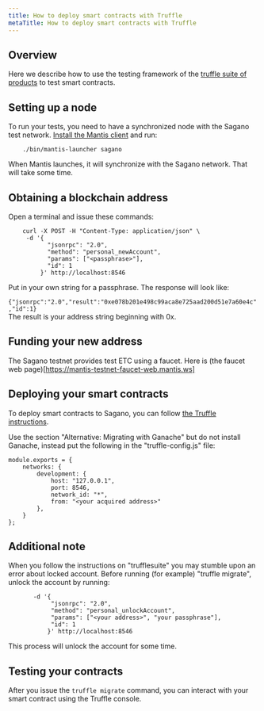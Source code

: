 ```yaml
---
title: How to deploy smart contracts with Truffle
metaTitle: How to deploy smart contracts with Truffle
---
```


## Overview

Here we describe how to use the testing framework of the [truffle suite of products](https://www.trufflesuite.com/docs/truffle/testing/testing-your-contracts) to test smart contracts.
## Setting up a node

 To run your tests, you need to have a synchronized node with the Sagano test network. [Install the Mantis client](/first-steps/getting-started) and run:
```
	./bin/mantis-launcher sagano
```

When Mantis launches, it will synchronize with the Sagano network. That will take some time.
## Obtaining a blockchain address
Open a terminal and issue these commands:

```   
	curl -X POST -H "Content-Type: application/json" \                              
     -d '{
           "jsonrpc": "2.0",
           "method": "personal_newAccount",
           "params": ["<passphrase>"],
           "id": 1
         }' http://localhost:8546  
```   
Put in your own string for a passphrase. The response will look like:   
	`	{"jsonrpc":"2.0","result":"0xe078b201e498c99aca8e725aad200d51e7a60e4c","id":1}`    
The result is your address string beginning with 0x.
## Funding your new address
The Sagano testnet provides test ETC using a faucet. 
Here is (the faucet web page)[https://mantis-testnet-faucet-web.mantis.ws]
## Deploying your smart contracts
To deploy smart contracts to Sagano, you can follow [the Truffle instructions](https://www.trufflesuite.com/docs/truffle/quickstart).

Use the section "Alternative: Migrating with Ganache" but do not install Ganache, instead put the following in the "truffle-config.js" file:

	module.exports = {
		networks: {
			development: {
				host: "127.0.0.1",
				port: 8546,
				network_id: "*",
				from: "<your acquired address>"
			},
		}
	};    

## Additional note
When you follow the instructions on "trufflesuite" you may stumble upon an error about locked account. Before running (for example) "truffle migrate", unlock the account by running:

```	curl -X POST -H "Content-Type: application/json" \                                          
       -d '{
            "jsonrpc": "2.0",
            "method": "personal_unlockAccount",
            "params": ["<your address>", "your passphrase"],
            "id": 1
           }' http://localhost:8546
```

This process will unlock the account for some time.	
## Testing your contracts
After you issue the `truffle migrate` command, you can interact with your smart contract using the Truffle console.

